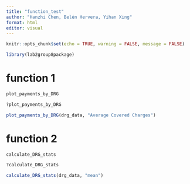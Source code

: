 ```yaml
---
title: "function_test"
author: "Hanzhi Chen, Belén Hervera, Yihan Xing"
format: html
editor: visual
---
```


```r
knitr::opts_chunk$set(echo = TRUE, warning = FALSE, message = FALSE)
```

```r
library(lab2group8package)
```

# function 1
```r
plot_payments_by_DRG
```

```r
?plot_payments_by_DRG
```

```r
plot_payments_by_DRG(drg_data, "Average Covered Charges")
```

# function 2
```r
calculate_DRG_stats
```

```r
?calculate_DRG_stats
```

```r
calculate_DRG_stats(drg_data, "mean")
```


